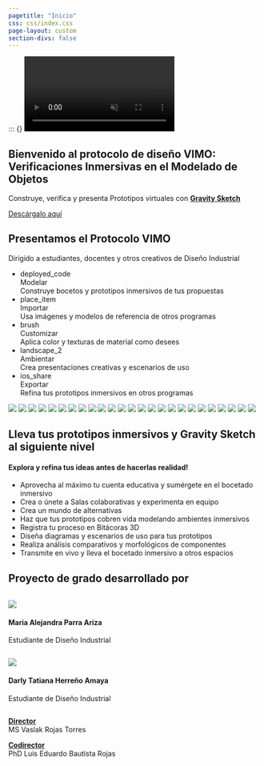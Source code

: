 ---
pagetitle: "Inicio"
css: css/index.css
page-layout: custom
section-divs: false
---

::: {.hero-banner}
::: {}
<video playsinline autoplay muted loop>
     <source src="imgs/banner.mp4" type="video/mp4">
    Tu navegador no soporta reproducción de videos.
</video>

::: {.content-block}


::: {.hero-text}
# Bienvenido al protocolo de diseño VIMO: Verificaciones Inmersivas en el Modelado de Objetos

Construye, verifica y presenta Prototipos virtuales con **[Gravity Sketch](https://www.gravitysketch.com/)**

[Descárgalo aquí](/practicas.qmd){.button-34  role="button"}
:::
:::
:::


::: {.header-text} 
::: {.content-container}
::: {.header-block}


::: {.parrafo}
# Presentamos el Protocolo VIMO

Dirigido a estudiantes, docentes y otros creativos de Diseño Industrial
:::

<link rel="stylesheet" href="https://fonts.googleapis.com/css2?family=Material+Symbols+Outlined:opsz,wght,FILL,GRAD@48,400,0,0" />
<ul class="lista">
    <li style="--accent-color:#8823c7">
        <div class="icon"><span class="material-symbols-outlined">deployed_code</span></div>
        <div class="title">Modelar</div>
        <div class="descr">Construye bocetos y prototipos inmersivos de tus propuestas</div>
    </li>
    <li style="--accent-color:#bb11af">
        <div class="icon"><span class="material-symbols-outlined">place_item</span></div>
        <div class="title">Importar</div>
        <div class="descr">Usa imágenes y modelos de referencia de otros programas</div>
    </li>
    <li style="--accent-color:#ea0099">
        <div class="icon"><span class="material-symbols-outlined">brush</span></div>
        <div class="title">Customizar</div>
        <div class="descr">Aplica color y texturas de material como desees</div>
    </li>
    <li style="--accent-color:#f55849">
        <div class="icon"><span class="material-symbols-outlined">landscape_2</span></div>
        <div class="title">Ambientar</div>
        <div class="descr">Crea presentaciones creativas y escenarios de uso</div>
    </li>
    <li style="--accent-color:#ffaa00">
        <div class="icon"><span class="material-symbols-outlined">ios_share</span></div>
        <div class="title">Exportar</div>
        <div class="descr">Refina tus prototipos inmersivos en otros programas</div>
    </li>
</ul>

:::
:::
:::

:::{.column-screen}

```{=html}
<div class="wrapper">
    <div class="container">
    <div class="marquee">
        <div>
            <span><img src="imgs/evidencias/0.png"><span>
            <span><img src="imgs/evidencias/1.png"><span>
            <span><img src="imgs/evidencias/2.png"><span>
            <span><img src="imgs/evidencias/3.png"><span>
            <span><img src="imgs/evidencias/4.png"><span>
            <span><img src="imgs/evidencias/5.png"><span>
            <span><img src="imgs/evidencias/6.png"><span>
            <span><img src="imgs/evidencias/7.png"><span>
            <span><img src="imgs/evidencias/8.png"><span>
            <span><img src="imgs/evidencias/9.png"><span>
            <span><img src="imgs/evidencias/11.png"><span>
            <!-- se repite -->
            <span><img src="imgs/evidencias/0.png"><span>
            <span><img src="imgs/evidencias/1.png"><span>
            <span><img src="imgs/evidencias/2.png"><span>
            <span><img src="imgs/evidencias/3.png"><span>
            <span><img src="imgs/evidencias/4.png"><span>
            <span><img src="imgs/evidencias/5.png"><span>
            <span><img src="imgs/evidencias/6.png"><span>
            <span><img src="imgs/evidencias/7.png"><span>
            <span><img src="imgs/evidencias/8.png"><span>
            <span><img src="imgs/evidencias/9.png"><span>
            <span><img src="imgs/evidencias/11.png"><span>
            <span><img src="imgs/evidencias/0.png"><span>
            <span><img src="imgs/evidencias/1.png"><span>
            <span><img src="imgs/evidencias/1.png"><span>
        </div>
    </div>
    </div>
</div>

```
:::

::: {.header-text} 
::: {.content-container}
::: {.header-block}

<!-- inicia grid-->
:::{.grid}
:::{.g-col-12 .g-col-lg-6}
:::{.big-h1}

# Lleva tus prototipos inmersivos y Gravity Sketch al siguiente nivel

#### Explora y refina tus ideas antes de hacerlas realidad!

:::
:::


:::{.g-col-12 .g-col-lg-6}
* Aprovecha al máximo tu cuenta educativa y sumérgete en el bocetado inmersivo 
* Crea o únete a Salas colaborativas y experimenta en equipo
* Crea un mundo de alternativas 
* Haz que tus prototipos cobren vida modelando ambientes inmersivos
* Registra tu proceso en Bitácoras 3D 
* Diseña diagramas y escenarios de uso para tus prototipos 
* Realiza análisis comparativos y morfológicos de componentes
* Transmite en vivo y lleva el bocetado inmersivo a otros espacios
:::
:::
<!-- termina grid -->


:::
:::
:::

::: {.content-container}
::: {.header-block-borderless}

# Proyecto de grado desarrollado por
::: {.row}

::: {.column}
![](imgs/estudiantes/Alejandra.png){.img-circle}

#### **Maria Alejandra Parra Ariza**
Estudiante de Diseño Industrial
:::
::: {.column}
![](imgs/estudiantes/Darly.png){.img-circle}

#### **Darly Tatiana Herreño Amaya**
Estudiante de Diseño Industrial
:::

:::

[**Director**]{style="text-decoration: underline;"}  
MS Vaslak Rojas Torres

[**Codirector**]{style="text-decoration: underline;"}  
PhD Luis Eduardo Bautista Rojas
:::
:::










<!-- ```{=html}
<div  style="margin: 30px; text-align: left;">
<a class="btn btn-primary" href="/practicas.html" role="button" target="_blank" style="padding: 15px 30px;">Descárgalo aquí</a>
</div>
``` -->
